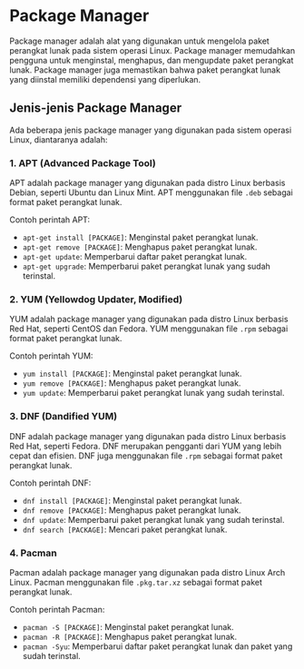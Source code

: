 # Package Manager

Package manager adalah alat yang digunakan untuk mengelola paket perangkat lunak pada sistem operasi Linux. Package manager memudahkan pengguna untuk menginstal, menghapus, dan mengupdate paket perangkat lunak. Package manager juga memastikan bahwa paket perangkat lunak yang diinstal memiliki dependensi yang diperlukan.

## Jenis-jenis Package Manager

Ada beberapa jenis package manager yang digunakan pada sistem operasi Linux, diantaranya adalah:

### 1. **APT (Advanced Package Tool)**

APT adalah package manager yang digunakan pada distro Linux berbasis Debian, seperti Ubuntu dan Linux Mint. APT menggunakan file `.deb` sebagai format paket perangkat lunak.

Contoh perintah APT:

- `apt-get install [PACKAGE]`: Menginstal paket perangkat lunak.
- `apt-get remove [PACKAGE]`: Menghapus paket perangkat lunak.
- `apt-get update`: Memperbarui daftar paket perangkat lunak.
- `apt-get upgrade`: Memperbarui paket perangkat lunak yang sudah terinstal.

### 2. **YUM (Yellowdog Updater, Modified)**

YUM adalah package manager yang digunakan pada distro Linux berbasis Red Hat, seperti CentOS dan Fedora. YUM menggunakan file `.rpm` sebagai format paket perangkat lunak.

Contoh perintah YUM:

- `yum install [PACKAGE]`: Menginstal paket perangkat lunak.
- `yum remove [PACKAGE]`: Menghapus paket perangkat lunak.
- `yum update`: Memperbarui paket perangkat lunak yang sudah terinstal.

### 3. **DNF (Dandified YUM)**

DNF adalah package manager yang digunakan pada distro Linux berbasis Red Hat, seperti Fedora. DNF merupakan pengganti dari YUM yang lebih cepat dan efisien. DNF juga menggunakan file `.rpm` sebagai format paket perangkat lunak.

Contoh perintah DNF:

- `dnf install [PACKAGE]`: Menginstal paket perangkat lunak.
- `dnf remove [PACKAGE]`: Menghapus paket perangkat lunak.
- `dnf update`: Memperbarui paket perangkat lunak yang sudah terinstal.
- `dnf search [PACKAGE]`: Mencari paket perangkat lunak.

### 4. **Pacman**

Pacman adalah package manager yang digunakan pada distro Linux Arch Linux. Pacman menggunakan file `.pkg.tar.xz` sebagai format paket perangkat lunak.

Contoh perintah Pacman:

- `pacman -S [PACKAGE]`: Menginstal paket perangkat lunak.
- `pacman -R [PACKAGE]`: Menghapus paket perangkat lunak.
- `pacman -Syu`: Memperbarui daftar paket perangkat lunak dan paket yang sudah terinstal.
